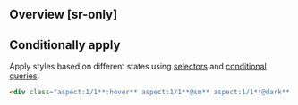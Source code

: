 ## Overview [sr-only]
<Overview/>

## Conditionally apply
Apply styles based on different states using [selectors](/guide/state-selectors) and [conditional queries](/guide/conditional-queries).
```html
<div class="aspect:1/1**:hover** aspect:1/1**@sm** aspect:1/1**@dark** aspect:1/1**@print**">…</div>
```

